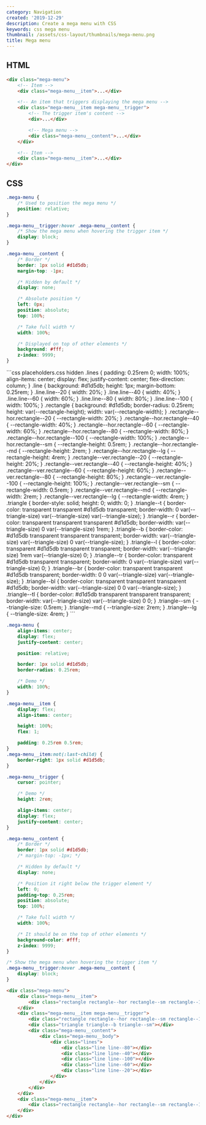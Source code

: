 ```yaml
---
category: Navigation
created: '2019-12-29'
description: Create a mega menu with CSS
keywords: css mega menu
thumbnail: /assets/css-layout/thumbnails/mega-menu.png
title: Mega menu
---
```


## HTML

```html
<div class="mega-menu">
    <!-- Item -->
    <div class="mega-menu__item">...</div>

    <!-- An item that triggers displaying the mega menu -->
    <div class="mega-menu__item mega-menu__trigger">
        <!-- The trigger item's content -->
        <div>...</div>

        <!-- Mega menu -->
        <div class="mega-menu__content">...</div>
    </div>

    <!-- Item -->
    <div class="mega-menu__item">...</div>
</div>
```

## CSS

```css
.mega-menu {
    /* Used to position the mega menu */
    position: relative;
}

.mega-menu__trigger:hover .mega-menu__content {
    /* Show the mega menu when hovering the trigger item */
    display: block;
}

.mega-menu__content {
    /* Border */
    border: 1px solid #d1d5db;
    margin-top: -1px;

    /* Hidden by default */
    display: none;

    /* Absolute position */
    left: 0px;
    position: absolute;
    top: 100%;

    /* Take full width */
    width: 100%;

    /* Displayed on top of other elements */
    background: #fff;
    z-index: 9999;
}
```

<Playground>
```css placeholders.css hidden
.lines {
    padding: 0.25rem 0;
    width: 100%;
    align-items: center;
    display: flex;
    justify-content: center;
    flex-direction: column;
}
.line {
    background: #d1d5db;
    height: 1px;
    margin-bottom: 0.25rem;
}
.line.line--20 {
    width: 20%;
}
.line.line--40 {
    width: 40%;
}
.line.line--60 {
    width: 60%;
}
.line.line--80 {
    width: 80%;
}
.line.line--100 {
    width: 100%;
}
.rectangle {
    background: #d1d5db;
    border-radius: 0.25rem;
    height: var(--rectangle-height);
    width: var(--rectangle-width);
}
.rectangle--hor.rectangle--20 {
    --rectangle-width: 20%;
}
.rectangle--hor.rectangle--40 {
    --rectangle-width: 40%;
}
.rectangle--hor.rectangle--60 {
    --rectangle-width: 60%;
}
.rectangle--hor.rectangle--80 {
    --rectangle-width: 80%;
}
.rectangle--hor.rectangle--100 {
    --rectangle-width: 100%;
}
.rectangle--hor.rectangle--sm {
    --rectangle-height: 0.5rem;
}
.rectangle--hor.rectangle--md {
    --rectangle-height: 2rem;
}
.rectangle--hor.rectangle--lg {
    --rectangle-height: 4rem;
}
.rectangle--ver.rectangle--20 {
    --rectangle-height: 20%;
}
.rectangle--ver.rectangle--40 {
    --rectangle-height: 40%;
}
.rectangle--ver.rectangle--60 {
    --rectangle-height: 60%;
}
.rectangle--ver.rectangle--80 {
    --rectangle-height: 80%;
}
.rectangle--ver.rectangle--100 {
    --rectangle-height: 100%;
}
.rectangle--ver.rectangle--sm {
    --rectangle-width: 0.5rem;
}
.rectangle--ver.rectangle--md {
    --rectangle-width: 2rem;
}
.rectangle--ver.rectangle--lg {
    --rectangle-width: 4rem;
}
.triangle {
    border-style: solid;
    height: 0;
    width: 0;
}
.triangle--t {
    border-color: transparent transparent #d1d5db transparent;
    border-width: 0 var(--triangle-size) var(--triangle-size) var(--triangle-size);
}
.triangle--r {
    border-color: transparent transparent transparent #d1d5db;
    border-width: var(--triangle-size) 0 var(--triangle-size) 1rem;
}
.triangle--b {
    border-color: #d1d5db transparent transparent transparent;
    border-width: var(--triangle-size) var(--triangle-size) 0 var(--triangle-size);
}
.triangle--l {
    border-color: transparent #d1d5db transparent transparent;
    border-width: var(--triangle-size) 1rem var(--triangle-size) 0;
}
.triangle--tr {
    border-color: transparent #d1d5db transparent transparent;
    border-width: 0 var(--triangle-size) var(--triangle-size) 0;
}
.triangle--br {
    border-color: transparent transparent #d1d5db transparent;
    border-width: 0 0 var(--triangle-size) var(--triangle-size);
}
.triangle--bl {
    border-color: transparent transparent transparent #d1d5db;
    border-width: var(--triangle-size) 0 0 var(--triangle-size);
}
.triangle--tl {
    border-color: #d1d5db transparent transparent transparent;
    border-width: var(--triangle-size) var(--triangle-size) 0 0;
}
.triangle--sm {
    --triangle-size: 0.5rem;
}
.triangle--md {
    --triangle-size: 2rem;
}
.triangle--lg {
    --triangle-size: 4rem;
}
```

```css styles.css hidden
.mega-menu {
    align-items: center;
    display: flex;
    justify-content: center;

    position: relative;

    border: 1px solid #d1d5db;
    border-radius: 0.25rem;

    /* Demo */
    width: 100%;
}

.mega-menu__item {
    display: flex;
    align-items: center;

    height: 100%;
    flex: 1;

    padding: 0.25rem 0.5rem;
}
.mega-menu__item:not(:last-child) {
    border-right: 1px solid #d1d5db;
}

.mega-menu__trigger {
    cursor: pointer;

    /* Demo */
    height: 2rem;

    align-items: center;
    display: flex;
    justify-content: center;
}

.mega-menu__content {
    /* Border */
    border: 1px solid #d1d5db;
    /* margin-top: -1px; */

    /* Hidden by default */
    display: none;

    /* Position it right below the trigger element */
    left: 0;
    padding-top: 0.25rem;
    position: absolute;
    top: 100%;

    /* Take full width */
    width: 100%;

    /* It should be on the top of other elements */
    background-color: #fff;
    z-index: 9999;
}

/* Show the mega menu when hovering the trigger item */
.mega-menu__trigger:hover .mega-menu__content {
    display: block;
}
```

```html index.html hidden
<div class="mega-menu">
    <div class="mega-menu__item">
        <div class="rectangle rectangle--hor rectangle--sm rectangle--100"></div>
    </div>
    <div class="mega-menu__item mega-menu__trigger">
        <div class="rectangle rectangle--hor rectangle--sm rectangle--100"></div>
        <div class="triangle triangle--b triangle--sm"></div>
        <div class="mega-menu__content">
            <div class="mega-menu__body">
                <div class="lines">
                    <div class="line line--80"></div>
                    <div class="line line--40"></div>
                    <div class="line line--100"></div>
                    <div class="line line--60"></div>
                    <div class="line line--20"></div>
                </div>
            </div>
        </div>
    </div>
    <div class="mega-menu__item">
        <div class="rectangle rectangle--hor rectangle--sm rectangle--100"></div>
    </div>
</div>
```
</Playground>
